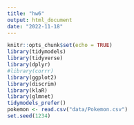 ```yaml
---
title: "hw6"
output: html_document
date: "2022-11-18"
---
```


```r
knitr::opts_chunk$set(echo = TRUE)
library(tidymodels)
library(tidyverse)
library(dplyr)
#library(corrr)
library(ggplot2)
library(discrim)
library(klaR)
library(glmnet)
tidymodels_prefer()
pokemon <- read.csv("data/Pokemon.csv")
set.seed(1234)
```


